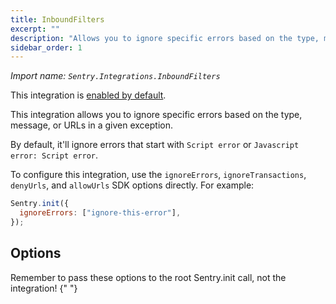 ```yaml
---
title: InboundFilters
excerpt: ""
description: "Allows you to ignore specific errors based on the type, message, or URLs in a given exception. (default)"
sidebar_order: 1
---
```


_Import name: `Sentry.Integrations.InboundFilters`_

This integration is [enabled by default](./../#modifying-default-integrations).

This integration allows you to ignore specific errors based on the type,
message, or URLs in a given exception.

By default, it'll ignore errors that start with `Script error` or `Javascript error: Script error`.

To configure this integration, use the `ignoreErrors`, `ignoreTransactions`, `denyUrls`,
and `allowUrls` SDK options directly. For example:

```javascript
Sentry.init({
  ignoreErrors: ["ignore-this-error"],
});
```

## Options

<Note>
  Remember to pass these options to the root Sentry.init call, not the
  integration!
</Note>{" "}

<PlatformContent includePath="common/configuration/options/ignore-errors/" />

<PlatformContent includePath="common/configuration/options/ignore-transactions/" />

<PlatformContent includePath="common/configuration/options/deny-urls/" />

<PlatformContent includePath="common/configuration/options/allow-urls/" />
